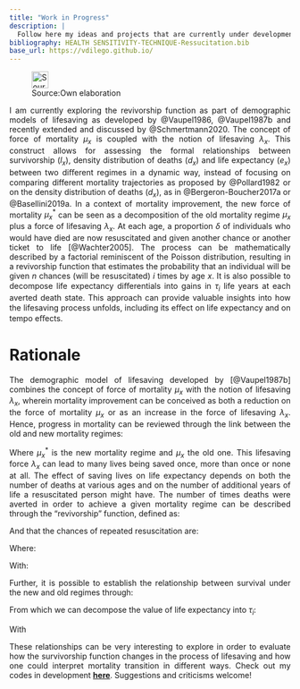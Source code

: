 ```yaml
---
title: "Work in Progress"
description: |
  Follow here my ideas and projects that are currently under development or review
bibliography: HEALTH SENSITIVITY-TECHNIQUE-Ressucitation.bib
base_url: https://vdilego.github.io/
---
```


![Source:Own elaboration](surv_res_fra_2.jpeg){width=30}


<style>
body {
text-align: justify}
</style>


I am currently exploring the revivorship function as part of demographic models of lifesaving as developed by @Vaupel1986, @Vaupel1987b and recently extended and discussed by @Schmertmann2020. The concept of force of mortality $\mu_x$ is coupled with the notion of lifesaving $\lambda_x$. This construct allows for assessing the formal relationships between survivorship ($l_x$), density distribution of deaths ($d_x$) and life expectancy ($e_x$) between two diﬀerent regimes in a dynamic way, instead of focusing on comparing different mortality trajectories as proposed by @Pollard1982 or on the density distribution of deaths ($d_x$), as in @Bergeron-Boucher2017a or @Basellini2019a. In a context of mortality improvement, the new force of mortality $\mu_x^*$ can be seen as a decomposition of the old mortality regime $\mu_x$ plus a force of lifesaving $\lambda_x$. At each age, a proportion $\delta$ of individuals who would have died are now resuscitated and given another chance or another ticket to life  [@Wachter2005]. The process can be mathematically described by a factorial reminiscent of the Poisson distribution, resulting in a revivorship function that estimates the probability that an individual will be given $n$ chances (will be resuscitated) $i$ times by age $x$. It is also possible to decompose life expectancy diﬀerentials into gains in $\tau_i$ life years at each averted death state. This approach can provide valuable insights into how the lifesaving process unfolds, including its eﬀect on life expectancy and on tempo eﬀects.

# Rationale

The demographic model of lifesaving developed by [@Vaupel1987b] combines the concept of force of mortality $\mu_x$ with the notion of lifesaving $\lambda_x$, wherein mortality improvement can be conceived as both a reduction on the force of mortality $\mu_x$ or as an increase in the force of lifesaving $\lambda_x$. Hence, progress in mortality can be reviewed through the link between the old and new mortality regimes:

\begin{equation}  
\mu^*_x = \mu_x-\lambda_x
\end{equation}

Where $\mu^*_x$ is the new mortality regime and $\mu_x$ the old one. This lifesaving force $\lambda_x$ can lead to many lives being saved once, more than once or none at all. The effect of saving lives on life expectancy depends on both the number of deaths at various ages and on the number of additional years of life a resuscitated person might have. The number of times deaths were averted in order to achieve a given mortality regime can be described through the "revivorship" function, defined as:

\begin{equation}  
l^*_x= l_x+l_ix+l_2x+...
\end{equation}

And that the chances of repeated resuscitation are:

\begin{equation}  
l_ix= l_x\Lambda{x^i/i!}, i= 0,1,2,...
\end{equation}

Where:
\begin{equation}  
\Lambda(x)= \int_{0}^{x}\lambda(t) dt 
\end{equation}

With:
\begin{equation}  
\Lambda(x)= \ln(l^*(x)/l(x))
\end{equation}

Further, it is possible to establish the relationship between survival under the new and old regimes  through:

\begin{equation}  
l^*_{(x)}= l_{(x)}+l_x\Lambda_{(x)}+[l_{(x)}\Lambda_{(x)}^2]/2+...+[l_{(x)}\Lambda_{(x)}^i]/i!
\end{equation}

From which we can decompose the value of life expectancy into $\tau_i$: 
\begin{equation}  
\tau_{i}= \int_{0}^{\omega}l_i(x) dx =
\int_{0}^{\omega}l_{(x)}\Lambda_{(x)}^i dx/i!. 
\end{equation}

With 
\begin{equation}  
\Lambda(x)= \ln(l^*(x)/l(x))
\end{equation}

These relationships can be very interesting to explore in order to evaluate how the survivorship function changes in the process of lifesaving and how one could interpret mortality transition in different ways. Check out my codes in development [**here**](https://github.com/vdilego/WhoWasSavedMore_DR). Suggestions and criticisms welcome!





